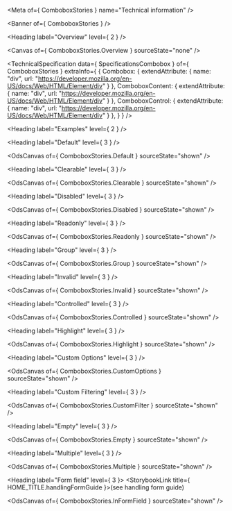 
<Meta of={ ComboboxStories } name="Technical information" />

<Banner of={ ComboboxStories } />

<Heading label="Overview" level={ 2 } />

<Canvas of={ ComboboxStories.Overview } sourceState="none" />

<TechnicalSpecification
  data={ SpecificationsCombobox }
  of={ ComboboxStories }
  extraInfo={ {
    Combobox: {
      extendAttribute: {
        name: "div",
        url: "https://developer.mozilla.org/en-US/docs/Web/HTML/Element/div"
      }
    },
    ComboboxContent: {
      extendAttribute: {
        name: "div",
        url: "https://developer.mozilla.org/en-US/docs/Web/HTML/Element/div"
      }
    },
    ComboboxControl: {
      extendAttribute: {
        name: "div",
        url: "https://developer.mozilla.org/en-US/docs/Web/HTML/Element/div"
      }
    },
  } } />

<Heading label="Examples" level={ 2 } />

<Heading label="Default" level={ 3 } />

<OdsCanvas of={ ComboboxStories.Default } sourceState="shown" />

<Heading label="Clearable" level={ 3 } />

<OdsCanvas of={ ComboboxStories.Clearable } sourceState="shown" />

<Heading label="Disabled" level={ 3 } />

<OdsCanvas of={ ComboboxStories.Disabled } sourceState="shown" />

<Heading label="Readonly" level={ 3 } />

<OdsCanvas of={ ComboboxStories.Readonly } sourceState="shown" />

<Heading label="Group" level={ 3 } />

<OdsCanvas of={ ComboboxStories.Group } sourceState="shown" />

<Heading label="Invalid" level={ 3 } />

<OdsCanvas of={ ComboboxStories.Invalid } sourceState="shown" />

<Heading label="Controlled" level={ 3 } />

<OdsCanvas of={ ComboboxStories.Controlled } sourceState="shown" />

<Heading label="Highlight" level={ 3 } />

<OdsCanvas of={ ComboboxStories.Highlight } sourceState="shown" />

<Heading label="Custom Options" level={ 3 } />

<OdsCanvas of={ ComboboxStories.CustomOptions } sourceState="shown" />

<Heading label="Custom Filtering" level={ 3 } />

<OdsCanvas of={ ComboboxStories.CustomFilter } sourceState="shown" />

<Heading label="Empty" level={ 3 } />

<OdsCanvas of={ ComboboxStories.Empty } sourceState="shown" />

<Heading label="Multiple" level={ 3 } />

<OdsCanvas of={ ComboboxStories.Multiple } sourceState="shown" />

<Heading label="Form field" level={ 3 }>
  <StorybookLink title={ HOME_TITLE.handlingFormGuide }>(see handling form guide)</StorybookLink>
</Heading>

<OdsCanvas of={ ComboboxStories.InFormField } sourceState="shown" />
